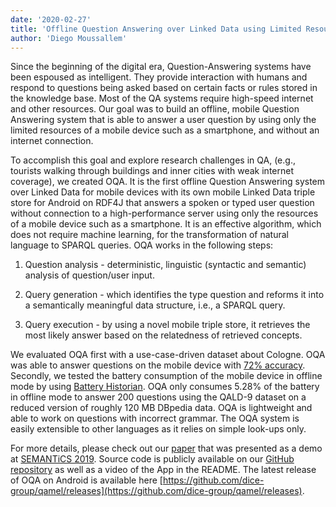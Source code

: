 ```yaml
---
date: '2020-02-27'
title: 'Offline Question Answering over Linked Data using Limited Resources'
author: 'Diego Moussallem'
---
```

  

Since the beginning of the digital era, Question-Answering systems have been espoused as intelligent. They provide interaction with humans and respond to questions being asked based on certain facts or rules stored in the knowledge base. Most of the QA systems require high-speed internet and other resources. Our goal was to build an offline, mobile Question Answering system that is able to answer a user question by using only the limited resources of a mobile device such as a smartphone, and without an internet connection.

  

To accomplish this goal and explore research challenges in QA, (e.g., tourists walking through buildings and inner cities with weak internet coverage), we created OQA. It is the first offline Question Answering system over Linked Data for mobile devices with its own mobile Linked Data triple store for Android on RDF4J that answers a spoken or typed user question without connection to a high-performance server using only the resources of a mobile device such as a smartphone. It is an effective algorithm, which does not require machine learning, for the transformation of natural language to SPARQL queries. OQA works in the following steps:

1) Question analysis - deterministic, linguistic (syntactic and semantic) analysis of question/user input.

2) Query generation -  which identifies the type question and reforms it into a semantically meaningful data structure, i.e., a SPARQL query.

3) Query execution - by using a novel mobile triple store, it retrieves the most likely answer based on the relatedness of retrieved concepts.

  

We evaluated OQA first with a use-case-driven dataset about Cologne. OQA was able to answer questions on the mobile device with [72% accuracy](https://tinyurl.com/QAMEL-Accuracy-Report). Secondly, we tested the battery consumption of the mobile device in offline mode by using [Battery Historian](https://developer.android.com/studio/profile/battery-historian). OQA only consumes 5.28% of the battery in offline mode to answer 200 questions using the QALD-9 dataset on a reduced version of roughly 120 MB DBpedia data. OQA is lightweight and able to work on questions with incorrect grammar. The OQA system is easily extensible to other languages as it relies on simple look-ups only.

  

For more details, please check out our [paper](http://ceur-ws.org/Vol-2451/paper-15.pdf) that was presented as a demo at [SEMANTiCS 2019](https://2019.semantics.cc/). Source code is publicly available on our [GitHub repository](https://github.com/dice-group/qamel/tree/master/app) as well as a video of the App in the README. The latest release of OQA on Android is available here [https://github.com/dice-group/qamel/releases](https://github.com/dice-group/qamel/releases).
